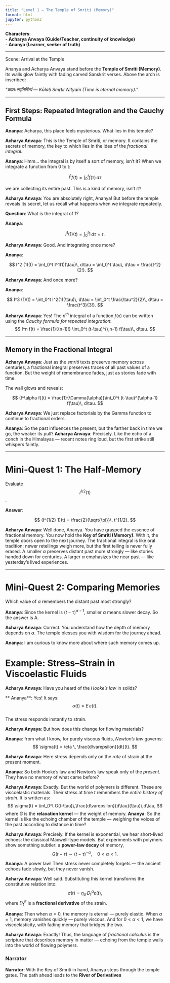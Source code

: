 ```yaml
---
title: "Level 1 – The Temple of Smriti (Memory)"
format: html
jupyter: python3
---
```


**Characters**:  
- **Acharya Anvaya (Guide/Teacher, continuity of knowledge)**  
- **Ananya (Learner, seeker of truth)**

---

Scene: Arrival at the Temple

Ananya and Acharya Anvaya stand before the **Temple of Smriti (Memory)**. Its walls glow faintly with fading carved Sanskrit verses. Above the arch is inscribed:  

*"कालः स्मृतिर्नित्यं — Kālaḥ Smṛtir Nityaṁ (Time is eternal memory)."*

---

## First Steps: Repeated Integration and the Cauchy Formula

**Ananya**: Acharya, this place feels mysterious. What lies in this temple?

**Acharya Anvaya**: This is the Temple of Smriti, or memory. It contains the secrets of memory, the key to which lies in the idea of the *fractional integral*.

**Ananya**: Hmm… the integral is by itself a sort of memory, isn’t it? When we integrate a function from 0 to t:  

$$
I^1 f(t) = \int_{0}^{t} f(\tau)\, d\tau
$$

we are collecting its entire past. This is a kind of memory, isn’t it?

**Acharya Anvaya**: You are absolutely right, Ananya! But before the temple reveals its secret, let us recall what happens when we integrate repeatedly.

**Question**: What is the integral of 1?  

**Ananya**:  

$$
I^1 (1)(t) = \int_0^t 1\, d\tau = t.
$$ 

**Acharya Anvaya**: Good. And integrating once more?
 

**Ananya**:  

$$
I^2 (1)(t) = \int_0^t I^1(1)(\tau)\, d\tau = \int_0^t \tau\, d\tau = \frac{t^2}{2!}.
$$

**Acharya Anvaya**: And once more?

**Ananya**:  

$$
I^3 (1)(t) = \int_0^t I^2(1)(\tau)\, d\tau = \int_0^t \frac{\tau^2}{2}\, d\tau = \frac{t^3}{3!}.
$$

**Acharya Anvaya**: Yes! The $n^{th}$ integral of a function $f(x)$ can be written using the *Cauchy formula for repeated integration*:  
$$
I^n f(t) = \frac{1}{(n-1)!} \int_0^t (t-\tau)^{\,n-1} f(\tau)\, d\tau.
$$

---

## Memory in the Fractional Integral

**Acharya Anvaya**: Just as the *smriti* texts preserve memory across centuries, a fractional integral preserves traces of all past values of a function. But the weight of remembrance fades, just as stories fade with time.


The wall glows and reveals:  

$$
(I^\alpha f)(t) = \frac{1}{\Gamma(\alpha)}\int_0^t (t-\tau)^{\alpha-1} f(\tau)\, d\tau.
$$

**Acharya Anvaya**: We just replace factorials by the Gamma function to continue to fractional orders.

**Ananya**: So the past influences the present, but the farther back in time we go, the weaker its pull?
**Acharya Anvaya**: Precisely. Like the echo of a conch in the Himalayas — recent notes ring loud, but the first strike still whispers faintly.

---

# Mini-Quest 1: The Half-Memory

Evaluate $$I^{1/2} (1)$$.  

**Answer**:  

$$
(I^{1/2} 1)(t) = \frac{2}{\sqrt{\pi}}\, t^{1/2}.
$$

**Acharya Anvaya**: Well done, Ananya. You have grasped the essence of fractional memory. You now hold the **Key of Smriti (Memory)**. With it, the temple doors open to the next journey.
The fractional integral is like oral tradition: newer retellings weigh more, but the first telling is never fully erased.
A smaller $\alpha$ preserves distant past more strongly — like stories handed down for centuries. 
A larger $\alpha$ emphasizes the near past — like yesterday’s lived experiences.

---

# Mini-Quest 2: Comparing Memories

Which value of $\alpha$ remembers the distant past most strongly?  

\begin{itemize}
  \item Choice A: $$\alpha = 0.2$$  
  \item Choice B: $\alpha = 0.5$  
  \item Choice C: $\alpha = 0.9$  
\end{itemize}

**Ananya**: Since the kernel is $(t-\tau)^{\alpha - 1}$, smaller $\alpha$ means slower decay. So the answer is A.

**Acharya Anvaya**: Correct. You understand how the depth of memory depends on $\alpha$. The temple blesses you with wisdom for the journey ahead.

**Ananya**: I am curious to know more about where such memory comes up.

# Example: Stress–Strain in Viscoelastic Fluids

**Acharya Anvaya**: Have you heard of the *Hooke’s law* in solids?

** Ananya**: Yes! It says:  
$$
\sigma(t) = E \, \varepsilon(t).
$$  
The stress responds instantly to strain.

**Acharya Anyaya**:  But how does this change for flowing materials?

**Ananya**: from what I know, for purely viscous fluids, *Newton’s law* governs:  
$$
\sigma(t) = \eta \, \frac{d\varepsilon}{dt}(t).
$$  

**Acharya Anvaya**: Here stress depends only on the *rate* of strain at the present moment.

**Ananya**: So both Hooke’s law and Newton’s law speak only of the *present*. They have no memory of what came before?

**Acharya Anvaya**: Exactly. But the world of polymers is different. These are viscoelastic materials. Their stress at time $t$ remembers the *entire history of strain*. It is written as:  
$$
\sigma(t) = \int_0^t G(t-\tau)\,\frac{d\varepsilon}{d\tau}(\tau)\,d\tau,
$$
where $G$ is the **relaxation kernel** — the weight of memory.
**Ananya**: So the kernel is like the echoing chamber of the temple — weighing the voices of the past according to distance in time?

**Acharya Anvaya**: Precisely. If the kernel is exponential, we hear short-lived echoes: the classical Maxwell-type models. But experiments with polymers show something subtler: a **power-law decay** of memory,  
$$
G(t-\tau) \sim (t-\tau)^{-\alpha}, \quad 0<\alpha<1.
$$

**Ananya**: A power law! Then stress never completely forgets — the ancient echoes fade slowly, but they never vanish.

**Acharya Anvaya**: Well said. Substituting this kernel transforms the constitutive relation into:  
$$
\sigma(t) = \eta_\alpha \, D_t^\alpha \varepsilon(t),
$$
where $D_t^\alpha$ is a **fractional derivative** of the strain.

**Ananya**: Then when $\alpha=0$, the memory is eternal — purely elastic. When $\alpha=1$, memory vanishes quickly — purely viscous. And for $0<\alpha<1$, we have viscoelasticity, with fading memory that bridges the two.

**Acharya Anvaya**: Exactly! Thus, the language of *fractional calculus* is the scripture that describes memory in matter — echoing from the temple walls into the world of flowing polymers.

### Narrator

**Narrator**: With the Key of Smriti in hand, Ananya steps through the temple gates. The path ahead leads to the **River of Derivatives**